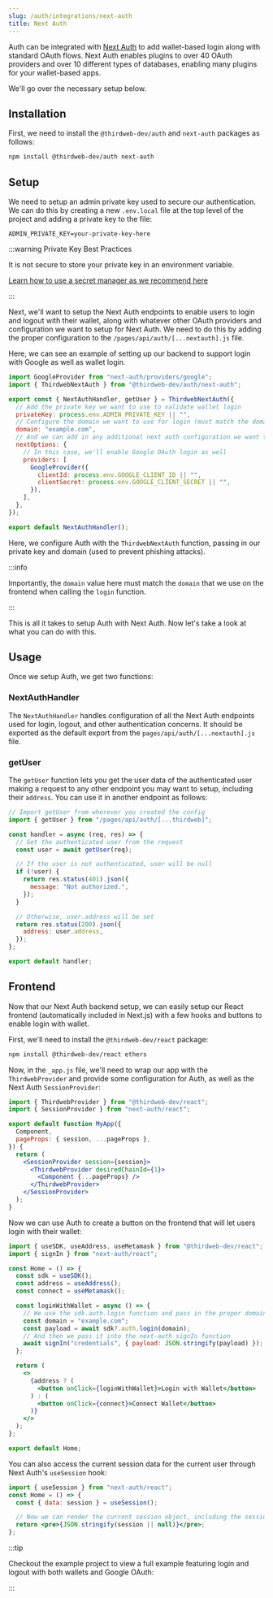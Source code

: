 ```yaml
---
slug: /auth/integrations/next-auth
title: Next Auth
---
```



Auth can be integrated with [Next Auth](https://next-auth.js.org/) to add wallet-based login along with standard OAuth flows. Next Auth enables plugins to over 40 OAuth providers and over 10 different types of databases, enabling many plugins for your wallet-based apps.

We'll go over the necessary setup below.

<div className="row" style={{ marginTop: 24 }}>
  <div className="col col--12">
    <QuickstartCard
      name="Example Repo: NextAuth Integration"
      link="https://github.com/thirdweb-example/thirdweb-auth-next-auth"
      description="Integrate thirdweb Auth as a NextAuth Provider"
      image="/assets/languages/nextauth.png"
    />
  </div>
</div>

## Installation

First, we need to install the `@thirdweb-dev/auth` and `next-auth` packages as follows:

```bash npm2yarn
npm install @thirdweb-dev/auth next-auth
```

## Setup

We need to setup an admin private key used to secure our authentication. We can do this by creating a new `.env.local` file at the top level of the project and adding a private key to the file:

```
ADMIN_PRIVATE_KEY=your-private-key-here
```

:::warning Private Key Best Practices

It is not secure to store your private key in an environment variable.

[Learn how to use a secret manager as we recommend here](/sdk/set-up-the-sdk/securing-your-private-key)

:::

Next, we'll want to setup the Next Auth endpoints to enable users to login and logout with their wallet, along with whatever other OAuth providers and configuration we want to setup for Next Auth. We need to do this by adding the proper configuration to the `/pages/api/auth/[...nextauth].js` file.

Here, we can see an example of setting up our backend to support login with Google as well as wallet login.

```js
import GoogleProvider from "next-auth/providers/google";
import { ThirdwebNextAuth } from "@thirdweb-dev/auth/next-auth";

export const { NextAuthHandler, getUser } = ThirdwebNextAuth({
  // Add the private key we want to use to validate wallet login
  privateKey: process.env.ADMIN_PRIVATE_KEY || "",
  // Configure the domain we want to use for login (must match the domain used on the frontend)
  domain: "example.com",
  // And we can add in any additional next auth configuration we want to use
  nextOptions: {
    // In this case, we'll enable Google OAuth login as well
    providers: [
      GoogleProvider({
        clientId: process.env.GOOGLE_CLIENT_ID || "",
        clientSecret: process.env.GOOGLE_CLIENT_SECRET || "",
      }),
    ],
  },
});

export default NextAuthHandler();
```

Here, we configure Auth with the `ThirdwebNextAuth` function, passing in our private key and domain (used to prevent phishing attacks).

:::info

Importantly, the `domain` value here must match the `domain` that we use on the frontend when calling the `login` function.

:::

This is all it takes to setup Auth with Next Auth. Now let's take a look at what you can do with this.

## Usage

Once we setup Auth, we get two functions:

### NextAuthHandler

The `NextAuthHandler` handles configuration of all the Next Auth endpoints used for login, logout, and other authentication concerns. It should be exported as the default export from the `pages/api/auth/[...nextauth].js` file.

### getUser

The `getUser` function lets you get the user data of the authenticated user making a request to any other endpoint you may want to setup, including their `address`. You can use it in another endpoint as follows:

```javascript
// Import getUser from wherever you created the config
import { getUser } from "/pages/api/auth/[...thirdweb]";

const handler = async (req, res) => {
  // Get the authenticated user from the request
  const user = await getUser(req);

  // If the user is not authenticated, user will be null
  if (!user) {
    return res.status(401).json({
      message: "Not authorized.",
    });
  }

  // Otherwise, user.address will be set
  return res.status(200).json({
    address: user.address,
  });
};

export default handler;
```

## Frontend

Now that our Next Auth backend setup, we can easily setup our React frontend (automatically included in Next.js) with a few hooks and buttons to enable login with wallet.

First, we'll need to install the `@thirdweb-dev/react` package:

```bash npm2yarn
npm install @thirdweb-dev/react ethers
```

Now, in the `_app.js` file, we'll need to wrap our app with the `ThirdwebProvider` and provide some configuration for Auth, as well as the Next Auth `SessionProvider`:

```jsx
import { ThirdwebProvider } from "@thirdweb-dev/react";
import { SessionProvider } from "next-auth/react";

export default function MyApp({
  Component,
  pageProps: { session, ...pageProps },
}) {
  return (
    <SessionProvider session={session}>
      <ThirdwebProvider desiredChainId={1}>
        <Component {...pageProps} />
      </ThirdwebProvider>
    </SessionProvider>
  );
}
```

Now we can use Auth to create a button on the frontend that will let users login with their wallet:

```jsx
import { useSDK, useAddress, useMetamask } from "@thirdweb-dev/react";
import { signIn } from "next-auth/react";

const Home = () => {
  const sdk = useSDK();
  const address = useAddress();
  const connect = useMetamask();

  const loginWithWallet = async () => {
    // We use the sdk.auth.login function and pass in the proper domain configured on the backend
    const domain = "example.com";
    const payload = await sdk?.auth.login(domain);
    // And then we pass it into the next-auth signIn function
    await signIn("credentials", { payload: JSON.stringify(payload) });
  };

  return (
    <>
      {address ? (
        <button onClick={loginWithWallet}>Login with Wallet</button>
      ) : (
        <button onClick={connect}>Connect Wallet</button>
      )}
    </>
  );
};

export default Home;
```

You can also access the current session data for the current user through Next Auth's `useSession` hook:

```jsx
import { useSession } from "next-auth/react";
const Home = () => {
  const { data: session } = useSession();

  // Now we can render the current session object, including the session.user field
  return <pre>{JSON.stringify(session || null)}</pre>;
};
```

:::tip

Checkout the example project to view a full example featuring login and logout with both wallets and Google OAuth:

<div className="col col--6" style={{ padding: 8 }}>
  <QuickstartCard
    name="Auth + Next Auth"
    link="https://github.com/thirdweb-example/thirdweb-auth-next-auth"
    description="Implement thirdweb Auth with Next Auth"
    image="/assets/icons/nft.png"
  />
</div>

:::
